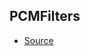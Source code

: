 ## PCMFilters



- [Source](https://github.com/Androz2091/discord-player/blob/8b29b68/packages/equalizer/src/audio/AudioFilter.ts#L13)